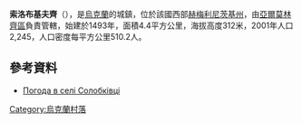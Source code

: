{{coord|49|5|2|N|26|55|12|E|scale:100000|display=title}}

'''索洛布基夫齊'''（{{lang-uk|Солобківці}}），是[[烏克蘭|烏克蘭]]的城鎮，位於該國西部[[赫梅利尼茨基州|赫梅利尼茨基州]]，由[[亞爾莫林齊區|亞爾莫林齊區]]負責管轄，始建於1493年，面積4.4平方公里，海拔高度312米，2001年人口2,245，人口密度每平方公里510.2人。

==參考資料==
* [http://weather.in.ua/ua/hmel'nickaja/24440 Погода в селі Солобківці]

{{Ukraine-geo-stub}}
[[Category:烏克蘭村落|Category:烏克蘭村落]]